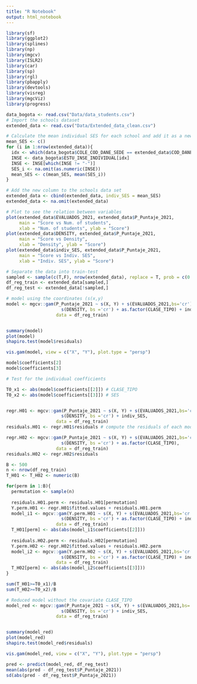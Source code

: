 ```yaml
---
title: "R Notebook"
output: html_notebook
---
```



```r
library(sf)
library(ggplot2)
library(splines)
library(np)
library(mgcv)
library(ISLR2)
library(car)
library(sp)
library(rgl)
library(pbapply)
library(devtools) 
library(visreg)
library(mgcViz)
library(progress)
```

```r
data_bogota <- read.csv("Data/data_students.csv")
# Import the schools dataset
extended_data <- read.csv("Data/Extended_data_clean.csv")

# Calculate the mean individual SES for each school and add it as a new column
mean_SES <- c()
for (i in 1:nrow(extended_data)){
  idx <- which(data_bogota$COLE_COD_DANE_SEDE == extended_data$COD_DANE12[i])
  INSE <- data_bogota$ESTU_INSE_INDIVIDUAL[idx]
  INSE <- INSE[which(INSE != "-")]
  SES_i <- na.omit(as.numeric(INSE))
  mean_SES <- c(mean_SES, mean(SES_i))
}

# Add the new column to the schools data set
extended_data <- cbind(extended_data, indiv_SES = mean_SES)
extended_data <- na.omit(extended_data)
```

```r
# Plot to see the relation between variables
plot(extended_data$EVALUADOS_2021, extended_data$P_Puntaje_2021,
     main = "Score vs Num. of students",
     xlab = "Num. of students", ylab = "Score")
plot(extended_data$DENSITY, extended_data$P_Puntaje_2021,
     main = "Score vs Density",
     xlab = "Density", ylab = "Score")
plot(extended_data$indiv_SES, extended_data$P_Puntaje_2021,
     main = "Score vs Indiv. SES",
     xlab = "Indiv. SES", ylab = "Score")
```


```r
# Separate the data into train-test
sampled <- sample(c(T,F), nrow(extended_data), replace = T, prob = c(0.8, 0.2))
df_reg_train <- extended_data[sampled,]
df_reg_test <- extended_data[!sampled,]
```

```r
# model using the coordinates (s(x,y)
model <- mgcv::gam(P_Puntaje_2021 ~ s(X, Y) + s(EVALUADOS_2021,bs='cr') +
                     s(DENSITY, bs ='cr') + as.factor(CLASE_TIPO) + indiv_SES,
                   data = df_reg_train)


summary(model)
plot(model)
shapiro.test(model$residuals)

vis.gam(model, view = c("X", "Y"), plot.type = "persp")
```

```r
model$coefficients[2]
model$coefficients[3]
```


```r
# Test for the individual coefficients

T0_x1 <- abs(model$coefficients[[2]]) # CLASE_TIPO
T0_x2 <- abs(model$coefficients[[3]]) # SES


regr.H01 <- mgcv::gam(P_Puntaje_2021 ~ s(X, Y) + s(EVALUADOS_2021,bs='cr') +
                     s(DENSITY, bs ='cr') + indiv_SES,
                   data = df_reg_train)
residuals.H01 <- regr.H01$residuals # compute the residuals of each model to permutate them

regr.H02 <- mgcv::gam(P_Puntaje_2021 ~ s(X, Y) + s(EVALUADOS_2021,bs='cr') +
                     s(DENSITY, bs ='cr') + as.factor(CLASE_TIPO),
                   data = df_reg_train)
residuals.H02 <- regr.H02$residuals

B <- 500
n <- nrow(df_reg_train)
T_H01 <- T_H02 <- numeric(B)

for(perm in 1:B){
  permutation <- sample(n)
  
  residuals.H01.perm <- residuals.H01[permutation]
  Y.perm.H01 <- regr.H01$fitted.values + residuals.H01.perm
  model_i1 <- mgcv::gam(Y.perm.H01 ~ s(X, Y) + s(EVALUADOS_2021,bs='cr') +
                     s(DENSITY, bs ='cr') + as.factor(CLASE_TIPO) + indiv_SES,
                   data = df_reg_train)
  T_H01[perm] <- abs(abs(model_i1$coefficients[[2]]))
  
  residuals.H02.perm <- residuals.H02[permutation]
  Y.perm.H02 <- regr.H02$fitted.values + residuals.H02.perm
  model_i2 <- mgcv::gam(Y.perm.H02 ~ s(X, Y) + s(EVALUADOS_2021,bs='cr') +
                     s(DENSITY, bs ='cr') + as.factor(CLASE_TIPO) + indiv_SES,
                   data = df_reg_train)
  T_H02[perm] <- abs(abs(model_i2$coefficients[[3]]))
}

sum(T_H01>=T0_x1)/B
sum(T_H02>=T0_x2)/B
```

```r
# Reduced model without the covariate CLASE_TIPO
model_red <- mgcv::gam(P_Puntaje_2021 ~ s(X, Y) + s(EVALUADOS_2021,bs='cr') +
                     s(DENSITY, bs ='cr') + indiv_SES,
                   data = df_reg_train)


summary(model_red)
plot(model_red)
shapiro.test(model_red$residuals)

vis.gam(model_red, view = c("X", "Y"), plot.type = "persp")
```


```r
pred <- predict(model_red, df_reg_test)
mean(abs(pred - df_reg_test$P_Puntaje_2021))
sd(abs(pred - df_reg_test$P_Puntaje_2021))
```